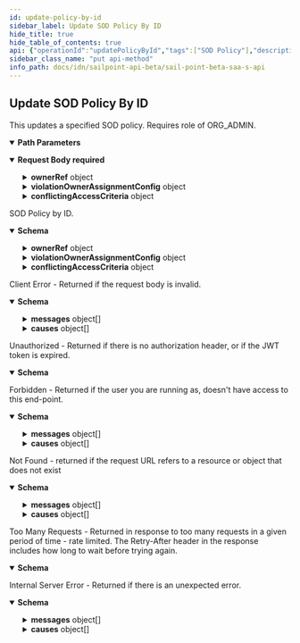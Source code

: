 ```yaml
---
id: update-policy-by-id
sidebar_label: Update SOD Policy By ID
hide_title: true
hide_table_of_contents: true
api: {"operationId":"updatePolicyById","tags":["SOD Policy"],"description":"This updates a specified SOD policy.\nRequires role of ORG_ADMIN.","parameters":[{"in":"path","name":"id","schema":{"type":"string"},"required":true,"description":"The ID of the SOD policy to update.","example":"ef38f94347e94562b5bb8424a56397d8"}],"requestBody":{"required":true,"content":{"application/json":{"schema":{"type":"object","properties":{"id":{"type":"string","description":"Policy id","example":"0f11f2a4-7c94-4bf3-a2bd-742580fe3bde"},"name":{"type":"string","description":"Policy Business Name","example":"policy-xyz"},"created":{"type":"string","format":"date-time","description":"The time when this SOD policy is created.","example":"2020-01-01T00:00:00.000000Z"},"modified":{"type":"string","format":"date-time","description":"The time when this SOD policy is modified.","example":"2020-01-01T00:00:00.000000Z"},"description":{"type":"string","description":"Optional description of the SOD policy","example":"This policy ensures compliance of xyz"},"ownerRef":{"type":"object","properties":{"type":{"description":"DTO type","type":"string","enum":["ACCOUNT_CORRELATION_CONFIG","ACCESS_PROFILE","ACCESS_REQUEST_APPROVAL","ACCOUNT","APPLICATION","CAMPAIGN","CAMPAIGN_FILTER","CERTIFICATION","CLUSTER","CONNECTOR_SCHEMA","ENTITLEMENT","GOVERNANCE_GROUP","IDENTITY","IDENTITY_PROFILE","IDENTITY_REQUEST","LIFECYCLE_STATE","PASSWORD_POLICY","ROLE","RULE","SOD_POLICY","SOURCE","TAG_CATEGORY","TASK_RESULT","REPORT_RESULT","SOD_VIOLATION","ACCOUNT_ACTIVITY"],"example":"IDENTITY"},"id":{"type":"string","description":"ID of the object to which this reference applies","example":"2c91808568c529c60168cca6f90c1313"},"name":{"type":"string","description":"Human-readable display name of the object to which this reference applies","example":"William Wilson"}}},"externalPolicyReference":{"type":"string","description":"Optional External Policy Reference","example":"XYZ policy"},"policyQuery":{"type":"string","description":"Search query of the SOD policy","example":"@access(id:0f11f2a4-7c94-4bf3-a2bd-742580fe3bdg) AND @access(id:0f11f2a4-7c94-4bf3-a2bd-742580fe3bdf)"},"compensatingControls":{"type":"string","description":"Optional compensating controls(Mitigating Controls)","example":"Have a manager review the transaction decisions for their \"out of compliance\" employee"},"correctionAdvice":{"type":"string","description":"Optional correction advice","example":"Based on the role of the employee, managers should remove access that is not required for their job function."},"state":{"type":"string","description":"whether the policy is enforced or not","enum":["ENFORCED","NOT_ENFORCED"],"example":"ENFORCED"},"tags":{"type":"array","description":"tags for this policy object","example":["TAG1","TAG2"],"items":{"type":"string"}},"creatorId":{"type":"string","description":"Policy's creator ID","example":"0f11f2a4-7c94-4bf3-a2bd-742580fe3bde"},"modifierId":{"type":"string","description":"Policy's modifier ID","example":"0f11f2a4-7c94-4bf3-a2bd-742580fe3bde","nullable":true},"violationOwnerAssignmentConfig":{"nullable":true,"type":"object","properties":{"assignmentRule":{"type":"string","enum":["MANAGER","STATIC"],"description":"Details about the violations owner.\nMANAGER - identity's manager\nSTATIC - Governance Group or Identity","example":"MANAGER"},"ownerRef":{"type":"object","properties":{"type":{"description":"DTO type","type":"string","enum":["ACCOUNT_CORRELATION_CONFIG","ACCESS_PROFILE","ACCESS_REQUEST_APPROVAL","ACCOUNT","APPLICATION","CAMPAIGN","CAMPAIGN_FILTER","CERTIFICATION","CLUSTER","CONNECTOR_SCHEMA","ENTITLEMENT","GOVERNANCE_GROUP","IDENTITY","IDENTITY_PROFILE","IDENTITY_REQUEST","LIFECYCLE_STATE","PASSWORD_POLICY","ROLE","RULE","SOD_POLICY","SOURCE","TAG_CATEGORY","TASK_RESULT","REPORT_RESULT","SOD_VIOLATION","ACCOUNT_ACTIVITY"],"example":"IDENTITY"},"id":{"type":"string","description":"ID of the object to which this reference applies","example":"2c91808568c529c60168cca6f90c1313"},"name":{"type":"string","description":"Human-readable display name of the object to which this reference applies","example":"William Wilson"}}}}},"scheduled":{"type":"boolean","description":"defines whether a policy has been scheduled or not","example":true},"type":{"type":"string","description":"whether a policy is query based or conflicting access based","default":"GENERAL","enum":["GENERAL","CONFLICTING_ACCESS_BASED"],"example":"GENERAL"},"conflictingAccessCriteria":{"nullable":true,"type":"object","properties":{"leftCriteria":{"type":"object","properties":{"name":{"type":"string","description":"Business name for the access construct list","example":"money-in"},"criteriaList":{"type":"array","description":"List of criteria.  There is a min of 1 and max of 50 items in the list.","items":{"type":"object","properties":{"type":{"description":"DTO type","type":"string","enum":["ACCOUNT_CORRELATION_CONFIG","ACCESS_PROFILE","ACCESS_REQUEST_APPROVAL","ACCOUNT","APPLICATION","CAMPAIGN","CAMPAIGN_FILTER","CERTIFICATION","CLUSTER","CONNECTOR_SCHEMA","ENTITLEMENT","GOVERNANCE_GROUP","IDENTITY","IDENTITY_PROFILE","IDENTITY_REQUEST","LIFECYCLE_STATE","PASSWORD_POLICY","ROLE","RULE","SOD_POLICY","SOURCE","TAG_CATEGORY","TASK_RESULT","REPORT_RESULT","SOD_VIOLATION","ACCOUNT_ACTIVITY"],"example":"IDENTITY"},"id":{"type":"string","description":"ID of the object to which this reference applies","example":"2c91808568c529c60168cca6f90c1313"},"name":{"type":"string","description":"Human-readable display name of the object to which this reference applies","example":"William Wilson"}}},"example":[{"type":"ENTITLEMENT","id":"2c9180866166b5b0016167c32ef31a66","name":"Administrator"},{"type":"ENTITLEMENT","id":"2c9180866166b5b0016167c32ef31a67","name":"Administrator"}]}}},"rightCriteria":{"type":"object","properties":{"name":{"type":"string","description":"Business name for the access construct list","example":"money-in"},"criteriaList":{"type":"array","description":"List of criteria.  There is a min of 1 and max of 50 items in the list.","items":{"type":"object","properties":{"type":{"description":"DTO type","type":"string","enum":["ACCOUNT_CORRELATION_CONFIG","ACCESS_PROFILE","ACCESS_REQUEST_APPROVAL","ACCOUNT","APPLICATION","CAMPAIGN","CAMPAIGN_FILTER","CERTIFICATION","CLUSTER","CONNECTOR_SCHEMA","ENTITLEMENT","GOVERNANCE_GROUP","IDENTITY","IDENTITY_PROFILE","IDENTITY_REQUEST","LIFECYCLE_STATE","PASSWORD_POLICY","ROLE","RULE","SOD_POLICY","SOURCE","TAG_CATEGORY","TASK_RESULT","REPORT_RESULT","SOD_VIOLATION","ACCOUNT_ACTIVITY"],"example":"IDENTITY"},"id":{"type":"string","description":"ID of the object to which this reference applies","example":"2c91808568c529c60168cca6f90c1313"},"name":{"type":"string","description":"Human-readable display name of the object to which this reference applies","example":"William Wilson"}}},"example":[{"type":"ENTITLEMENT","id":"2c9180866166b5b0016167c32ef31a66","name":"Administrator"},{"type":"ENTITLEMENT","id":"2c9180866166b5b0016167c32ef31a67","name":"Administrator"}]}}}}}}},"examples":{"Conflicting Access Based Policy":{"value":{"id":"0f11f2a4-7c94-4bf3-a2bd-742580fe3bde","name":"Conflicting-Policy-Name","created":"2020-01-01T00:00:00.000000Z","modified":"2020-01-01T00:00:00.000000Z","description":"Modified Description","ownerRef":{"type":"IDENTITY","id":"2c91808568c529c60168cca6f90c1313","name":"Owner Name"},"externalPolicyReference":"XYZ policy","compensatingControls":"Have a manager review the transaction decisions for their \"out of compliance\" employee","correctionAdvice":"Based on the role of the employee, managers should remove access that is not required for their job function.","state":"ENFORCED","tags":["string"],"creatorId":"0f11f2a4-7c94-4bf3-a2bd-742580fe3bde","modifierId":"0f11f2a4-7c94-4bf3-a2bd-742580fe3bde","violationOwnerAssignmentConfig":{"assignmentRule":"MANAGER","ownerRef":{"type":"IDENTITY","id":"2c91808568c529c60168cca6f90c1313","name":"Violation Owner Name"}},"scheduled":true,"type":"CONFLICTING_ACCESS_BASED","conflictingAccessCriteria":{"leftCriteria":{"name":"money-in","criteriaList":[{"type":"ENTITLEMENT","id":"2c9180866166b5b0016167c32ef31a66"},{"type":"ENTITLEMENT","id":"2c9180866166b5b0016167c32ef31a67"}]},"rightCriteria":{"name":"money-out","criteriaList":[{"type":"ENTITLEMENT","id":"2c9180866166b5b0016167c32ef31a68"},{"type":"ENTITLEMENT","id":"2c9180866166b5b0016167c32ef31a69"}]}}}},"General Policy":{"value":{"description":"Modified Description","ownerRef":{"type":"IDENTITY","id":"2c918087682f9a86016839c05e8f1aff","name":"Owner Name"},"externalPolicyReference":"New policy","policyQuery":"policy query implementation","compensatingControls":"Compensating controls","correctionAdvice":"Correction advice","tags":[],"state":"ENFORCED","scheduled":false,"creatorId":"2c918087682f9a86016839c05e8f1aff","modifierId":null,"violationOwnerAssignmentConfig":null,"type":"GENERAL","conflictingAccessCriteria":null,"id":"52c11db4-733e-4c31-949a-766c95ec95f1","name":"General-Policy-Name","created":"2020-05-12T19:47:38Z","modified":"2020-05-12T19:47:38Z"}}}}}},"responses":{"200":{"description":"SOD Policy by ID.","content":{"application/json":{"schema":{"type":"object","properties":{"id":{"type":"string","description":"Policy id","example":"0f11f2a4-7c94-4bf3-a2bd-742580fe3bde"},"name":{"type":"string","description":"Policy Business Name","example":"policy-xyz"},"created":{"type":"string","format":"date-time","description":"The time when this SOD policy is created.","example":"2020-01-01T00:00:00.000000Z"},"modified":{"type":"string","format":"date-time","description":"The time when this SOD policy is modified.","example":"2020-01-01T00:00:00.000000Z"},"description":{"type":"string","description":"Optional description of the SOD policy","example":"This policy ensures compliance of xyz"},"ownerRef":{"type":"object","properties":{"type":{"description":"DTO type","type":"string","enum":["ACCOUNT_CORRELATION_CONFIG","ACCESS_PROFILE","ACCESS_REQUEST_APPROVAL","ACCOUNT","APPLICATION","CAMPAIGN","CAMPAIGN_FILTER","CERTIFICATION","CLUSTER","CONNECTOR_SCHEMA","ENTITLEMENT","GOVERNANCE_GROUP","IDENTITY","IDENTITY_PROFILE","IDENTITY_REQUEST","LIFECYCLE_STATE","PASSWORD_POLICY","ROLE","RULE","SOD_POLICY","SOURCE","TAG_CATEGORY","TASK_RESULT","REPORT_RESULT","SOD_VIOLATION","ACCOUNT_ACTIVITY"],"example":"IDENTITY"},"id":{"type":"string","description":"ID of the object to which this reference applies","example":"2c91808568c529c60168cca6f90c1313"},"name":{"type":"string","description":"Human-readable display name of the object to which this reference applies","example":"William Wilson"}}},"externalPolicyReference":{"type":"string","description":"Optional External Policy Reference","example":"XYZ policy"},"policyQuery":{"type":"string","description":"Search query of the SOD policy","example":"@access(id:0f11f2a4-7c94-4bf3-a2bd-742580fe3bdg) AND @access(id:0f11f2a4-7c94-4bf3-a2bd-742580fe3bdf)"},"compensatingControls":{"type":"string","description":"Optional compensating controls(Mitigating Controls)","example":"Have a manager review the transaction decisions for their \"out of compliance\" employee"},"correctionAdvice":{"type":"string","description":"Optional correction advice","example":"Based on the role of the employee, managers should remove access that is not required for their job function."},"state":{"type":"string","description":"whether the policy is enforced or not","enum":["ENFORCED","NOT_ENFORCED"],"example":"ENFORCED"},"tags":{"type":"array","description":"tags for this policy object","example":["TAG1","TAG2"],"items":{"type":"string"}},"creatorId":{"type":"string","description":"Policy's creator ID","example":"0f11f2a4-7c94-4bf3-a2bd-742580fe3bde"},"modifierId":{"type":"string","description":"Policy's modifier ID","example":"0f11f2a4-7c94-4bf3-a2bd-742580fe3bde","nullable":true},"violationOwnerAssignmentConfig":{"nullable":true,"type":"object","properties":{"assignmentRule":{"type":"string","enum":["MANAGER","STATIC"],"description":"Details about the violations owner.\nMANAGER - identity's manager\nSTATIC - Governance Group or Identity","example":"MANAGER"},"ownerRef":{"type":"object","properties":{"type":{"description":"DTO type","type":"string","enum":["ACCOUNT_CORRELATION_CONFIG","ACCESS_PROFILE","ACCESS_REQUEST_APPROVAL","ACCOUNT","APPLICATION","CAMPAIGN","CAMPAIGN_FILTER","CERTIFICATION","CLUSTER","CONNECTOR_SCHEMA","ENTITLEMENT","GOVERNANCE_GROUP","IDENTITY","IDENTITY_PROFILE","IDENTITY_REQUEST","LIFECYCLE_STATE","PASSWORD_POLICY","ROLE","RULE","SOD_POLICY","SOURCE","TAG_CATEGORY","TASK_RESULT","REPORT_RESULT","SOD_VIOLATION","ACCOUNT_ACTIVITY"],"example":"IDENTITY"},"id":{"type":"string","description":"ID of the object to which this reference applies","example":"2c91808568c529c60168cca6f90c1313"},"name":{"type":"string","description":"Human-readable display name of the object to which this reference applies","example":"William Wilson"}}}}},"scheduled":{"type":"boolean","description":"defines whether a policy has been scheduled or not","example":true},"type":{"type":"string","description":"whether a policy is query based or conflicting access based","default":"GENERAL","enum":["GENERAL","CONFLICTING_ACCESS_BASED"],"example":"GENERAL"},"conflictingAccessCriteria":{"nullable":true,"type":"object","properties":{"leftCriteria":{"type":"object","properties":{"name":{"type":"string","description":"Business name for the access construct list","example":"money-in"},"criteriaList":{"type":"array","description":"List of criteria.  There is a min of 1 and max of 50 items in the list.","items":{"type":"object","properties":{"type":{"description":"DTO type","type":"string","enum":["ACCOUNT_CORRELATION_CONFIG","ACCESS_PROFILE","ACCESS_REQUEST_APPROVAL","ACCOUNT","APPLICATION","CAMPAIGN","CAMPAIGN_FILTER","CERTIFICATION","CLUSTER","CONNECTOR_SCHEMA","ENTITLEMENT","GOVERNANCE_GROUP","IDENTITY","IDENTITY_PROFILE","IDENTITY_REQUEST","LIFECYCLE_STATE","PASSWORD_POLICY","ROLE","RULE","SOD_POLICY","SOURCE","TAG_CATEGORY","TASK_RESULT","REPORT_RESULT","SOD_VIOLATION","ACCOUNT_ACTIVITY"],"example":"IDENTITY"},"id":{"type":"string","description":"ID of the object to which this reference applies","example":"2c91808568c529c60168cca6f90c1313"},"name":{"type":"string","description":"Human-readable display name of the object to which this reference applies","example":"William Wilson"}}},"example":[{"type":"ENTITLEMENT","id":"2c9180866166b5b0016167c32ef31a66","name":"Administrator"},{"type":"ENTITLEMENT","id":"2c9180866166b5b0016167c32ef31a67","name":"Administrator"}]}}},"rightCriteria":{"type":"object","properties":{"name":{"type":"string","description":"Business name for the access construct list","example":"money-in"},"criteriaList":{"type":"array","description":"List of criteria.  There is a min of 1 and max of 50 items in the list.","items":{"type":"object","properties":{"type":{"description":"DTO type","type":"string","enum":["ACCOUNT_CORRELATION_CONFIG","ACCESS_PROFILE","ACCESS_REQUEST_APPROVAL","ACCOUNT","APPLICATION","CAMPAIGN","CAMPAIGN_FILTER","CERTIFICATION","CLUSTER","CONNECTOR_SCHEMA","ENTITLEMENT","GOVERNANCE_GROUP","IDENTITY","IDENTITY_PROFILE","IDENTITY_REQUEST","LIFECYCLE_STATE","PASSWORD_POLICY","ROLE","RULE","SOD_POLICY","SOURCE","TAG_CATEGORY","TASK_RESULT","REPORT_RESULT","SOD_VIOLATION","ACCOUNT_ACTIVITY"],"example":"IDENTITY"},"id":{"type":"string","description":"ID of the object to which this reference applies","example":"2c91808568c529c60168cca6f90c1313"},"name":{"type":"string","description":"Human-readable display name of the object to which this reference applies","example":"William Wilson"}}},"example":[{"type":"ENTITLEMENT","id":"2c9180866166b5b0016167c32ef31a66","name":"Administrator"},{"type":"ENTITLEMENT","id":"2c9180866166b5b0016167c32ef31a67","name":"Administrator"}]}}}}}}},"examples":{"Conflicting Access Based Policy":{"value":{"id":"0f11f2a4-7c94-4bf3-a2bd-742580fe3bde","name":"Conflicting-Policy-Name","created":"2020-01-01T00:00:00.000000Z","modified":"2020-01-01T00:00:00.000000Z","description":"Modified description","ownerRef":{"type":"IDENTITY","id":"2c91808568c529c60168cca6f90c1313","name":"Owner Name"},"externalPolicyReference":"XYZ policy","policyQuery":"@access(id:2c9180866166b5b0016167c32ef31a66 OR id:2c9180866166b5b0016167c32ef31a67) AND @access(id:2c9180866166b5b0016167c32ef31a68 OR id:2c9180866166b5b0016167c32ef31a69)","compensatingControls":"Have a manager review the transaction decisions for their \"out of compliance\" employee","correctionAdvice":"Based on the role of the employee, managers should remove access that is not required for their job function.","state":"ENFORCED","tags":["string"],"creatorId":"0f11f2a4-7c94-4bf3-a2bd-742580fe3bde","modifierId":"0f11f2a4-7c94-4bf3-a2bd-742580fe3bde","violationOwnerAssignmentConfig":{"assignmentRule":"MANAGER","ownerRef":{"type":"IDENTITY","id":"2c91808568c529c60168cca6f90c1313","name":"Violation Owner Name"}},"scheduled":true,"type":"CONFLICTING_ACCESS_BASED","conflictingAccessCriteria":{"leftCriteria":{"name":"money-in","criteriaList":[{"type":"ENTITLEMENT","id":"2c9180866166b5b0016167c32ef31a66"},{"type":"ENTITLEMENT","id":"2c9180866166b5b0016167c32ef31a67"}]},"rightCriteria":{"name":"money-out","criteriaList":[{"type":"ENTITLEMENT","id":"2c9180866166b5b0016167c32ef31a68"},{"type":"ENTITLEMENT","id":"2c9180866166b5b0016167c32ef31a69"}]}}}},"General Policy":{"value":{"description":"Modified Description","ownerRef":{"type":"IDENTITY","id":"2c918087682f9a86016839c05e8f1aff","name":"Owner Name"},"externalPolicyReference":"New policy","policyQuery":"policy query implementation","compensatingControls":"Compensating controls","correctionAdvice":"Correction advice","tags":[],"state":"ENFORCED","scheduled":false,"creatorId":"2c918087682f9a86016839c05e8f1aff","modifierId":null,"violationOwnerAssignmentConfig":null,"type":"GENERAL","conflictingAccessCriteria":null,"id":"52c11db4-733e-4c31-949a-766c95ec95f1","name":"General-Policy-Name","created":"2020-05-12T19:47:38Z","modified":"2020-05-12T19:47:38Z"}}}}}},"400":{"description":"Client Error - Returned if the request body is invalid.","content":{"application/json":{"schema":{"type":"object","properties":{"detailCode":{"type":"string","description":"Fine-grained error code providing more detail of the error.","example":"400.1 Bad Request Content"},"trackingId":{"type":"string","description":"Unique tracking id for the error.","example":"e7eab60924f64aa284175b9fa3309599"},"messages":{"type":"array","description":"Generic localized reason for error","items":{"type":"object","properties":{"locale":{"type":"string","description":"The locale for the message text, a BCP 47 language tag.","example":"en-US"},"localeOrigin":{"type":"string","enum":["DEFAULT","REQUEST"],"description":"An indicator of how the locale was selected. *DEFAULT* means the locale is the system default. *REQUEST* means the locale was selected from the request context (i.e., best match based on the *Accept-Language* header). Additional values may be added in the future without notice.","example":"DEFAULT"},"text":{"type":"string","description":"Actual text of the error message in the indicated locale.","example":"The request was syntactically correct but its content is semantically invalid."}}}},"causes":{"type":"array","description":"Plain-text descriptive reasons to provide additional detail to the text provided in the messages field","items":{"type":"object","properties":{"locale":{"type":"string","description":"The locale for the message text, a BCP 47 language tag.","example":"en-US"},"localeOrigin":{"type":"string","enum":["DEFAULT","REQUEST"],"description":"An indicator of how the locale was selected. *DEFAULT* means the locale is the system default. *REQUEST* means the locale was selected from the request context (i.e., best match based on the *Accept-Language* header). Additional values may be added in the future without notice.","example":"DEFAULT"},"text":{"type":"string","description":"Actual text of the error message in the indicated locale.","example":"The request was syntactically correct but its content is semantically invalid."}}}}}}}}},"401":{"description":"Unauthorized - Returned if there is no authorization header, or if the JWT token is expired.","content":{"application/json":{"schema":{"type":"object","properties":{"error":{"description":"A message describing the error","example":"JWT validation failed: JWT is expired"}}}}}},"403":{"description":"Forbidden - Returned if the user you are running as, doesn't have access to this end-point.","content":{"application/json":{"schema":{"type":"object","properties":{"detailCode":{"type":"string","description":"Fine-grained error code providing more detail of the error.","example":"400.1 Bad Request Content"},"trackingId":{"type":"string","description":"Unique tracking id for the error.","example":"e7eab60924f64aa284175b9fa3309599"},"messages":{"type":"array","description":"Generic localized reason for error","items":{"type":"object","properties":{"locale":{"type":"string","description":"The locale for the message text, a BCP 47 language tag.","example":"en-US"},"localeOrigin":{"type":"string","enum":["DEFAULT","REQUEST"],"description":"An indicator of how the locale was selected. *DEFAULT* means the locale is the system default. *REQUEST* means the locale was selected from the request context (i.e., best match based on the *Accept-Language* header). Additional values may be added in the future without notice.","example":"DEFAULT"},"text":{"type":"string","description":"Actual text of the error message in the indicated locale.","example":"The request was syntactically correct but its content is semantically invalid."}}}},"causes":{"type":"array","description":"Plain-text descriptive reasons to provide additional detail to the text provided in the messages field","items":{"type":"object","properties":{"locale":{"type":"string","description":"The locale for the message text, a BCP 47 language tag.","example":"en-US"},"localeOrigin":{"type":"string","enum":["DEFAULT","REQUEST"],"description":"An indicator of how the locale was selected. *DEFAULT* means the locale is the system default. *REQUEST* means the locale was selected from the request context (i.e., best match based on the *Accept-Language* header). Additional values may be added in the future without notice.","example":"DEFAULT"},"text":{"type":"string","description":"Actual text of the error message in the indicated locale.","example":"The request was syntactically correct but its content is semantically invalid."}}}}}},"examples":{"403":{"summary":"An example of a 403 response object","value":{"detailCode":"403 Forbidden","trackingId":"b21b1f7ce4da4d639f2c62a57171b427","messages":[{"locale":"en-US","localeOrigin":"DEFAULT","text":"The server understood the request but refuses to authorize it."}]}}}}}},"404":{"description":"Not Found - returned if the request URL refers to a resource or object that does not exist","content":{"application/json":{"schema":{"type":"object","properties":{"detailCode":{"type":"string","description":"Fine-grained error code providing more detail of the error.","example":"400.1 Bad Request Content"},"trackingId":{"type":"string","description":"Unique tracking id for the error.","example":"e7eab60924f64aa284175b9fa3309599"},"messages":{"type":"array","description":"Generic localized reason for error","items":{"type":"object","properties":{"locale":{"type":"string","description":"The locale for the message text, a BCP 47 language tag.","example":"en-US"},"localeOrigin":{"type":"string","enum":["DEFAULT","REQUEST"],"description":"An indicator of how the locale was selected. *DEFAULT* means the locale is the system default. *REQUEST* means the locale was selected from the request context (i.e., best match based on the *Accept-Language* header). Additional values may be added in the future without notice.","example":"DEFAULT"},"text":{"type":"string","description":"Actual text of the error message in the indicated locale.","example":"The request was syntactically correct but its content is semantically invalid."}}}},"causes":{"type":"array","description":"Plain-text descriptive reasons to provide additional detail to the text provided in the messages field","items":{"type":"object","properties":{"locale":{"type":"string","description":"The locale for the message text, a BCP 47 language tag.","example":"en-US"},"localeOrigin":{"type":"string","enum":["DEFAULT","REQUEST"],"description":"An indicator of how the locale was selected. *DEFAULT* means the locale is the system default. *REQUEST* means the locale was selected from the request context (i.e., best match based on the *Accept-Language* header). Additional values may be added in the future without notice.","example":"DEFAULT"},"text":{"type":"string","description":"Actual text of the error message in the indicated locale.","example":"The request was syntactically correct but its content is semantically invalid."}}}}}},"examples":{"404":{"summary":"An example of a 404 response object","value":{"detailCode":"404 Not found","trackingId":"b21b1f7ce4da4d639f2c62a57171b427","messages":[{"locale":"en-US","localeOrigin":"DEFAULT","text":"The server did not find a current representation for the target resource."}]}}}}}},"429":{"description":"Too Many Requests - Returned in response to too many requests in a given period of time - rate limited. The Retry-After header in the response includes how long to wait before trying again.","content":{"application/json":{"schema":{"type":"object","properties":{"message":{"description":"A message describing the error","example":" Rate Limit Exceeded "}}}}}},"500":{"description":"Internal Server Error - Returned if there is an unexpected error.","content":{"application/json":{"schema":{"type":"object","properties":{"detailCode":{"type":"string","description":"Fine-grained error code providing more detail of the error.","example":"400.1 Bad Request Content"},"trackingId":{"type":"string","description":"Unique tracking id for the error.","example":"e7eab60924f64aa284175b9fa3309599"},"messages":{"type":"array","description":"Generic localized reason for error","items":{"type":"object","properties":{"locale":{"type":"string","description":"The locale for the message text, a BCP 47 language tag.","example":"en-US"},"localeOrigin":{"type":"string","enum":["DEFAULT","REQUEST"],"description":"An indicator of how the locale was selected. *DEFAULT* means the locale is the system default. *REQUEST* means the locale was selected from the request context (i.e., best match based on the *Accept-Language* header). Additional values may be added in the future without notice.","example":"DEFAULT"},"text":{"type":"string","description":"Actual text of the error message in the indicated locale.","example":"The request was syntactically correct but its content is semantically invalid."}}}},"causes":{"type":"array","description":"Plain-text descriptive reasons to provide additional detail to the text provided in the messages field","items":{"type":"object","properties":{"locale":{"type":"string","description":"The locale for the message text, a BCP 47 language tag.","example":"en-US"},"localeOrigin":{"type":"string","enum":["DEFAULT","REQUEST"],"description":"An indicator of how the locale was selected. *DEFAULT* means the locale is the system default. *REQUEST* means the locale was selected from the request context (i.e., best match based on the *Accept-Language* header). Additional values may be added in the future without notice.","example":"DEFAULT"},"text":{"type":"string","description":"Actual text of the error message in the indicated locale.","example":"The request was syntactically correct but its content is semantically invalid."}}}}}},"examples":{"500":{"summary":"An example of a 500 response object","value":{"detailCode":"500.0 Internal Fault","trackingId":"b21b1f7ce4da4d639f2c62a57171b427","messages":[{"locale":"en-US","localeOrigin":"DEFAULT","text":"An internal fault occurred."}]}}}}}}},"method":"put","path":"/sod-policies/{id}","servers":[{"url":"https://{tenant}.api.identitynow.com/beta","description":"This is the beta API server.","variables":{"tenant":{"default":"sailpoint","description":"This is the name of your tenant, typically your company's name."}}}],"security":[{"oauth2":[]}],"securitySchemes":{"oauth2":{"type":"oauth2","description":"OAuth2 Bearer token (JWT). See [IdentityNow REST API Authentication](https://developer.sailpoint.com/docs/authentication.html) for more information.\n- Directions for generating a [personal access token](https://developer.sailpoint.com/docs/authentication.html#personal-access-tokens)\n- Directions using [client credentials flow](https://developer.sailpoint.com/docs/authentication.html#client-credentials-grant-flow)\n- Directions for using [authorization code flow](https://developer.sailpoint.com/docs/authentication.html#authorization-code-grant-flow)\n\nWhich authentication method should I choose?  See our [guide](https://developer.sailpoint.com/docs/authentication.html#which-oauth-2-0-grant-flow-should-i-use)\n\nLearn more about how to find your `tokenUrl` and `authorizationUrl` [in our docs](https://developer.sailpoint.com/docs/authentication.html#finding-your-tenant-s-oauth-details)\n","flows":{"clientCredentials":{"tokenUrl":"https://tenant.api.identitynow.com/oauth/token","scopes":{"sp:scopes:default":"default scope","sp:scopes:all":"access to all scopes"}},"authorizationCode":{"authorizationUrl":"https://tenant.identitynow.com/oauth/authorize","tokenUrl":"https://tenant.api.identitynow.com/oauth/token","scopes":{"sp:scopes:default":"default scope","sp:scopes:all":"access to all scopes"}}}}},"jsonRequestBodyExample":{"id":"0f11f2a4-7c94-4bf3-a2bd-742580fe3bde","name":"policy-xyz","created":"2020-01-01T00:00:00.000000Z","modified":"2020-01-01T00:00:00.000000Z","description":"This policy ensures compliance of xyz","ownerRef":{"type":"IDENTITY","id":"2c91808568c529c60168cca6f90c1313","name":"William Wilson"},"externalPolicyReference":"XYZ policy","policyQuery":"@access(id:0f11f2a4-7c94-4bf3-a2bd-742580fe3bdg) AND @access(id:0f11f2a4-7c94-4bf3-a2bd-742580fe3bdf)","compensatingControls":"Have a manager review the transaction decisions for their \"out of compliance\" employee","correctionAdvice":"Based on the role of the employee, managers should remove access that is not required for their job function.","state":"ENFORCED","tags":["TAG1","TAG2"],"creatorId":"0f11f2a4-7c94-4bf3-a2bd-742580fe3bde","modifierId":"0f11f2a4-7c94-4bf3-a2bd-742580fe3bde","violationOwnerAssignmentConfig":{"assignmentRule":"MANAGER","ownerRef":{"type":"IDENTITY","id":"2c91808568c529c60168cca6f90c1313","name":"William Wilson"}},"scheduled":true,"type":"GENERAL","conflictingAccessCriteria":{"leftCriteria":{"name":"money-in","criteriaList":[{"type":"ENTITLEMENT","id":"2c9180866166b5b0016167c32ef31a66","name":"Administrator"},{"type":"ENTITLEMENT","id":"2c9180866166b5b0016167c32ef31a67","name":"Administrator"}]},"rightCriteria":{"name":"money-in","criteriaList":[{"type":"ENTITLEMENT","id":"2c9180866166b5b0016167c32ef31a66","name":"Administrator"},{"type":"ENTITLEMENT","id":"2c9180866166b5b0016167c32ef31a67","name":"Administrator"}]}}},"info":{"contact":{"email":"developers@sailpoint.com","name":"Developer Relations","url":"https://developer.sailpoint.com/discuss"},"description":"These are the public, beta APIs for SailPoint's SaaS services and are subject to change.","title":"SailPoint - Beta SaaS API","version":"3.1.0-beta"},"postman":{"name":"Update SOD Policy By ID","description":{"content":"This updates a specified SOD policy.\nRequires role of ORG_ADMIN.","type":"text/plain"},"url":{"path":["sod-policies",":id"],"host":["{{baseUrl}}"],"query":[],"variable":[{"disabled":false,"description":{"content":"(Required) The ID of the SOD policy to update.","type":"text/plain"},"type":"any","value":"","key":"id"}]},"header":[{"key":"Content-Type","value":"application/json"},{"key":"Accept","value":"application/json"}],"method":"PUT","body":{"mode":"raw","raw":"\"\"","options":{"raw":{"language":"json"}}}}}
sidebar_class_name: "put api-method"
info_path: docs/idn/sailpoint-api-beta/sail-point-beta-saa-s-api
---
```



## Update SOD Policy By ID



This updates a specified SOD policy.
Requires role of ORG_ADMIN.

<details style={{"marginBottom":"1rem"}} data-collapsed={false} open={true}><summary style={{}}><strong>Path Parameters</strong></summary><div><ul><ParamsItem className={"paramsItem"} param={{"in":"path","name":"id","schema":{"type":"string"},"required":true,"description":"The ID of the SOD policy to update.","example":"ef38f94347e94562b5bb8424a56397d8"}}></ParamsItem></ul></div></details><MimeTabs><TabItem label={"application/json"} value={"application/json-schema"}><details style={{}} data-collapsed={false} open={true}><summary style={{"textAlign":"left"}}><strong>Request Body</strong><strong style={{"fontSize":"var(--ifm-code-font-size)","color":"var(--openapi-required)"}}> required</strong></summary><div style={{"textAlign":"left","marginLeft":"1rem"}}></div><ul style={{"marginLeft":"1rem"}}><SchemaItem collapsible={false} name={"id"} required={false} schemaDescription={"Policy id"} schemaName={"string"} qualifierMessage={undefined} defaultValue={undefined}></SchemaItem><SchemaItem collapsible={false} name={"name"} required={false} schemaDescription={"Policy Business Name"} schemaName={"string"} qualifierMessage={undefined} defaultValue={undefined}></SchemaItem><SchemaItem collapsible={false} name={"created"} required={false} schemaDescription={"The time when this SOD policy is created."} schemaName={"date-time"} qualifierMessage={undefined} defaultValue={undefined}></SchemaItem><SchemaItem collapsible={false} name={"modified"} required={false} schemaDescription={"The time when this SOD policy is modified."} schemaName={"date-time"} qualifierMessage={undefined} defaultValue={undefined}></SchemaItem><SchemaItem collapsible={false} name={"description"} required={false} schemaDescription={"Optional description of the SOD policy"} schemaName={"string"} qualifierMessage={undefined} defaultValue={undefined}></SchemaItem><SchemaItem collapsible={true} className={"schemaItem"}><details style={{}}><summary style={{}}><strong>ownerRef</strong><span style={{"opacity":"0.6"}}> object</span></summary><div style={{"marginLeft":"1rem"}}><SchemaItem collapsible={false} name={"type"} required={false} schemaDescription={"DTO type"} schemaName={"string"} qualifierMessage={"**Possible values:** [`ACCOUNT_CORRELATION_CONFIG`, `ACCESS_PROFILE`, `ACCESS_REQUEST_APPROVAL`, `ACCOUNT`, `APPLICATION`, `CAMPAIGN`, `CAMPAIGN_FILTER`, `CERTIFICATION`, `CLUSTER`, `CONNECTOR_SCHEMA`, `ENTITLEMENT`, `GOVERNANCE_GROUP`, `IDENTITY`, `IDENTITY_PROFILE`, `IDENTITY_REQUEST`, `LIFECYCLE_STATE`, `PASSWORD_POLICY`, `ROLE`, `RULE`, `SOD_POLICY`, `SOURCE`, `TAG_CATEGORY`, `TASK_RESULT`, `REPORT_RESULT`, `SOD_VIOLATION`, `ACCOUNT_ACTIVITY`]"} defaultValue={undefined}></SchemaItem><SchemaItem collapsible={false} name={"id"} required={false} schemaDescription={"ID of the object to which this reference applies"} schemaName={"string"} qualifierMessage={undefined} defaultValue={undefined}></SchemaItem><SchemaItem collapsible={false} name={"name"} required={false} schemaDescription={"Human-readable display name of the object to which this reference applies"} schemaName={"string"} qualifierMessage={undefined} defaultValue={undefined}></SchemaItem></div></details></SchemaItem><SchemaItem collapsible={false} name={"externalPolicyReference"} required={false} schemaDescription={"Optional External Policy Reference"} schemaName={"string"} qualifierMessage={undefined} defaultValue={undefined}></SchemaItem><SchemaItem collapsible={false} name={"policyQuery"} required={false} schemaDescription={"Search query of the SOD policy"} schemaName={"string"} qualifierMessage={undefined} defaultValue={undefined}></SchemaItem><SchemaItem collapsible={false} name={"compensatingControls"} required={false} schemaDescription={"Optional compensating controls(Mitigating Controls)"} schemaName={"string"} qualifierMessage={undefined} defaultValue={undefined}></SchemaItem><SchemaItem collapsible={false} name={"correctionAdvice"} required={false} schemaDescription={"Optional correction advice"} schemaName={"string"} qualifierMessage={undefined} defaultValue={undefined}></SchemaItem><SchemaItem collapsible={false} name={"state"} required={false} schemaDescription={"whether the policy is enforced or not"} schemaName={"string"} qualifierMessage={"**Possible values:** [`ENFORCED`, `NOT_ENFORCED`]"} defaultValue={undefined}></SchemaItem><SchemaItem collapsible={false} name={"tags"} required={false} schemaDescription={"tags for this policy object"} schemaName={"string[]"} qualifierMessage={undefined} defaultValue={undefined}></SchemaItem><SchemaItem collapsible={false} name={"creatorId"} required={false} schemaDescription={"Policy's creator ID"} schemaName={"string"} qualifierMessage={undefined} defaultValue={undefined}></SchemaItem><SchemaItem collapsible={false} name={"modifierId"} required={false} schemaDescription={"Policy's modifier ID"} schemaName={"string"} qualifierMessage={undefined} defaultValue={undefined}></SchemaItem><SchemaItem collapsible={true} className={"schemaItem"}><details style={{}}><summary style={{}}><strong>violationOwnerAssignmentConfig</strong><span style={{"opacity":"0.6"}}> object</span></summary><div style={{"marginLeft":"1rem"}}><SchemaItem collapsible={false} name={"assignmentRule"} required={false} schemaDescription={"Details about the violations owner.\nMANAGER - identity's manager\nSTATIC - Governance Group or Identity"} schemaName={"string"} qualifierMessage={"**Possible values:** [`MANAGER`, `STATIC`]"} defaultValue={undefined}></SchemaItem><SchemaItem collapsible={true} className={"schemaItem"}><details style={{}}><summary style={{}}><strong>ownerRef</strong><span style={{"opacity":"0.6"}}> object</span></summary><div style={{"marginLeft":"1rem"}}><SchemaItem collapsible={false} name={"type"} required={false} schemaDescription={"DTO type"} schemaName={"string"} qualifierMessage={"**Possible values:** [`ACCOUNT_CORRELATION_CONFIG`, `ACCESS_PROFILE`, `ACCESS_REQUEST_APPROVAL`, `ACCOUNT`, `APPLICATION`, `CAMPAIGN`, `CAMPAIGN_FILTER`, `CERTIFICATION`, `CLUSTER`, `CONNECTOR_SCHEMA`, `ENTITLEMENT`, `GOVERNANCE_GROUP`, `IDENTITY`, `IDENTITY_PROFILE`, `IDENTITY_REQUEST`, `LIFECYCLE_STATE`, `PASSWORD_POLICY`, `ROLE`, `RULE`, `SOD_POLICY`, `SOURCE`, `TAG_CATEGORY`, `TASK_RESULT`, `REPORT_RESULT`, `SOD_VIOLATION`, `ACCOUNT_ACTIVITY`]"} defaultValue={undefined}></SchemaItem><SchemaItem collapsible={false} name={"id"} required={false} schemaDescription={"ID of the object to which this reference applies"} schemaName={"string"} qualifierMessage={undefined} defaultValue={undefined}></SchemaItem><SchemaItem collapsible={false} name={"name"} required={false} schemaDescription={"Human-readable display name of the object to which this reference applies"} schemaName={"string"} qualifierMessage={undefined} defaultValue={undefined}></SchemaItem></div></details></SchemaItem></div></details></SchemaItem><SchemaItem collapsible={false} name={"scheduled"} required={false} schemaDescription={"defines whether a policy has been scheduled or not"} schemaName={"boolean"} qualifierMessage={undefined} defaultValue={undefined}></SchemaItem><SchemaItem collapsible={false} name={"type"} required={false} schemaDescription={"whether a policy is query based or conflicting access based"} schemaName={"string"} qualifierMessage={"**Possible values:** [`GENERAL`, `CONFLICTING_ACCESS_BASED`]"} defaultValue={"GENERAL"}></SchemaItem><SchemaItem collapsible={true} className={"schemaItem"}><details style={{}}><summary style={{}}><strong>conflictingAccessCriteria</strong><span style={{"opacity":"0.6"}}> object</span></summary><div style={{"marginLeft":"1rem"}}><SchemaItem collapsible={true} className={"schemaItem"}><details style={{}}><summary style={{}}><strong>leftCriteria</strong><span style={{"opacity":"0.6"}}> object</span></summary><div style={{"marginLeft":"1rem"}}><SchemaItem collapsible={false} name={"name"} required={false} schemaDescription={"Business name for the access construct list"} schemaName={"string"} qualifierMessage={undefined} defaultValue={undefined}></SchemaItem><SchemaItem collapsible={true} className={"schemaItem"}><details style={{}}><summary style={{}}><strong>criteriaList</strong><span style={{"opacity":"0.6"}}> object[]</span></summary><div style={{"marginLeft":"1rem"}}><div style={{"marginTop":".5rem","marginBottom":".5rem"}}>

List of criteria.  There is a min of 1 and max of 50 items in the list.

</div><SchemaItem collapsible={false} name={"type"} required={false} schemaDescription={"DTO type"} schemaName={"string"} qualifierMessage={"**Possible values:** [`ACCOUNT_CORRELATION_CONFIG`, `ACCESS_PROFILE`, `ACCESS_REQUEST_APPROVAL`, `ACCOUNT`, `APPLICATION`, `CAMPAIGN`, `CAMPAIGN_FILTER`, `CERTIFICATION`, `CLUSTER`, `CONNECTOR_SCHEMA`, `ENTITLEMENT`, `GOVERNANCE_GROUP`, `IDENTITY`, `IDENTITY_PROFILE`, `IDENTITY_REQUEST`, `LIFECYCLE_STATE`, `PASSWORD_POLICY`, `ROLE`, `RULE`, `SOD_POLICY`, `SOURCE`, `TAG_CATEGORY`, `TASK_RESULT`, `REPORT_RESULT`, `SOD_VIOLATION`, `ACCOUNT_ACTIVITY`]"} defaultValue={undefined}></SchemaItem><SchemaItem collapsible={false} name={"id"} required={false} schemaDescription={"ID of the object to which this reference applies"} schemaName={"string"} qualifierMessage={undefined} defaultValue={undefined}></SchemaItem><SchemaItem collapsible={false} name={"name"} required={false} schemaDescription={"Human-readable display name of the object to which this reference applies"} schemaName={"string"} qualifierMessage={undefined} defaultValue={undefined}></SchemaItem></div></details></SchemaItem></div></details></SchemaItem><SchemaItem collapsible={true} className={"schemaItem"}><details style={{}}><summary style={{}}><strong>rightCriteria</strong><span style={{"opacity":"0.6"}}> object</span></summary><div style={{"marginLeft":"1rem"}}><SchemaItem collapsible={false} name={"name"} required={false} schemaDescription={"Business name for the access construct list"} schemaName={"string"} qualifierMessage={undefined} defaultValue={undefined}></SchemaItem><SchemaItem collapsible={true} className={"schemaItem"}><details style={{}}><summary style={{}}><strong>criteriaList</strong><span style={{"opacity":"0.6"}}> object[]</span></summary><div style={{"marginLeft":"1rem"}}><div style={{"marginTop":".5rem","marginBottom":".5rem"}}>

List of criteria.  There is a min of 1 and max of 50 items in the list.

</div><SchemaItem collapsible={false} name={"type"} required={false} schemaDescription={"DTO type"} schemaName={"string"} qualifierMessage={"**Possible values:** [`ACCOUNT_CORRELATION_CONFIG`, `ACCESS_PROFILE`, `ACCESS_REQUEST_APPROVAL`, `ACCOUNT`, `APPLICATION`, `CAMPAIGN`, `CAMPAIGN_FILTER`, `CERTIFICATION`, `CLUSTER`, `CONNECTOR_SCHEMA`, `ENTITLEMENT`, `GOVERNANCE_GROUP`, `IDENTITY`, `IDENTITY_PROFILE`, `IDENTITY_REQUEST`, `LIFECYCLE_STATE`, `PASSWORD_POLICY`, `ROLE`, `RULE`, `SOD_POLICY`, `SOURCE`, `TAG_CATEGORY`, `TASK_RESULT`, `REPORT_RESULT`, `SOD_VIOLATION`, `ACCOUNT_ACTIVITY`]"} defaultValue={undefined}></SchemaItem><SchemaItem collapsible={false} name={"id"} required={false} schemaDescription={"ID of the object to which this reference applies"} schemaName={"string"} qualifierMessage={undefined} defaultValue={undefined}></SchemaItem><SchemaItem collapsible={false} name={"name"} required={false} schemaDescription={"Human-readable display name of the object to which this reference applies"} schemaName={"string"} qualifierMessage={undefined} defaultValue={undefined}></SchemaItem></div></details></SchemaItem></div></details></SchemaItem></div></details></SchemaItem></ul></details></TabItem></MimeTabs><div><ApiTabs><TabItem label={"200"} value={"200"}><div>

SOD Policy by ID.

</div><div><MimeTabs groupId={"mime-type"}><TabItem label={"application/json"} value={"application/json"}><SchemaTabs groupId={"schema-tabs"}><TabItem label={"Schema"} value={"Schema"}><details style={{}} data-collapsed={false} open={true}><summary style={{"textAlign":"left"}}><strong>Schema</strong></summary><div style={{"textAlign":"left","marginLeft":"1rem"}}></div><ul style={{"marginLeft":"1rem"}}><SchemaItem collapsible={false} name={"id"} required={false} schemaDescription={"Policy id"} schemaName={"string"} qualifierMessage={undefined} defaultValue={undefined}></SchemaItem><SchemaItem collapsible={false} name={"name"} required={false} schemaDescription={"Policy Business Name"} schemaName={"string"} qualifierMessage={undefined} defaultValue={undefined}></SchemaItem><SchemaItem collapsible={false} name={"created"} required={false} schemaDescription={"The time when this SOD policy is created."} schemaName={"date-time"} qualifierMessage={undefined} defaultValue={undefined}></SchemaItem><SchemaItem collapsible={false} name={"modified"} required={false} schemaDescription={"The time when this SOD policy is modified."} schemaName={"date-time"} qualifierMessage={undefined} defaultValue={undefined}></SchemaItem><SchemaItem collapsible={false} name={"description"} required={false} schemaDescription={"Optional description of the SOD policy"} schemaName={"string"} qualifierMessage={undefined} defaultValue={undefined}></SchemaItem><SchemaItem collapsible={true} className={"schemaItem"}><details style={{}}><summary style={{}}><strong>ownerRef</strong><span style={{"opacity":"0.6"}}> object</span></summary><div style={{"marginLeft":"1rem"}}><SchemaItem collapsible={false} name={"type"} required={false} schemaDescription={"DTO type"} schemaName={"string"} qualifierMessage={"**Possible values:** [`ACCOUNT_CORRELATION_CONFIG`, `ACCESS_PROFILE`, `ACCESS_REQUEST_APPROVAL`, `ACCOUNT`, `APPLICATION`, `CAMPAIGN`, `CAMPAIGN_FILTER`, `CERTIFICATION`, `CLUSTER`, `CONNECTOR_SCHEMA`, `ENTITLEMENT`, `GOVERNANCE_GROUP`, `IDENTITY`, `IDENTITY_PROFILE`, `IDENTITY_REQUEST`, `LIFECYCLE_STATE`, `PASSWORD_POLICY`, `ROLE`, `RULE`, `SOD_POLICY`, `SOURCE`, `TAG_CATEGORY`, `TASK_RESULT`, `REPORT_RESULT`, `SOD_VIOLATION`, `ACCOUNT_ACTIVITY`]"} defaultValue={undefined}></SchemaItem><SchemaItem collapsible={false} name={"id"} required={false} schemaDescription={"ID of the object to which this reference applies"} schemaName={"string"} qualifierMessage={undefined} defaultValue={undefined}></SchemaItem><SchemaItem collapsible={false} name={"name"} required={false} schemaDescription={"Human-readable display name of the object to which this reference applies"} schemaName={"string"} qualifierMessage={undefined} defaultValue={undefined}></SchemaItem></div></details></SchemaItem><SchemaItem collapsible={false} name={"externalPolicyReference"} required={false} schemaDescription={"Optional External Policy Reference"} schemaName={"string"} qualifierMessage={undefined} defaultValue={undefined}></SchemaItem><SchemaItem collapsible={false} name={"policyQuery"} required={false} schemaDescription={"Search query of the SOD policy"} schemaName={"string"} qualifierMessage={undefined} defaultValue={undefined}></SchemaItem><SchemaItem collapsible={false} name={"compensatingControls"} required={false} schemaDescription={"Optional compensating controls(Mitigating Controls)"} schemaName={"string"} qualifierMessage={undefined} defaultValue={undefined}></SchemaItem><SchemaItem collapsible={false} name={"correctionAdvice"} required={false} schemaDescription={"Optional correction advice"} schemaName={"string"} qualifierMessage={undefined} defaultValue={undefined}></SchemaItem><SchemaItem collapsible={false} name={"state"} required={false} schemaDescription={"whether the policy is enforced or not"} schemaName={"string"} qualifierMessage={"**Possible values:** [`ENFORCED`, `NOT_ENFORCED`]"} defaultValue={undefined}></SchemaItem><SchemaItem collapsible={false} name={"tags"} required={false} schemaDescription={"tags for this policy object"} schemaName={"string[]"} qualifierMessage={undefined} defaultValue={undefined}></SchemaItem><SchemaItem collapsible={false} name={"creatorId"} required={false} schemaDescription={"Policy's creator ID"} schemaName={"string"} qualifierMessage={undefined} defaultValue={undefined}></SchemaItem><SchemaItem collapsible={false} name={"modifierId"} required={false} schemaDescription={"Policy's modifier ID"} schemaName={"string"} qualifierMessage={undefined} defaultValue={undefined}></SchemaItem><SchemaItem collapsible={true} className={"schemaItem"}><details style={{}}><summary style={{}}><strong>violationOwnerAssignmentConfig</strong><span style={{"opacity":"0.6"}}> object</span></summary><div style={{"marginLeft":"1rem"}}><SchemaItem collapsible={false} name={"assignmentRule"} required={false} schemaDescription={"Details about the violations owner.\nMANAGER - identity's manager\nSTATIC - Governance Group or Identity"} schemaName={"string"} qualifierMessage={"**Possible values:** [`MANAGER`, `STATIC`]"} defaultValue={undefined}></SchemaItem><SchemaItem collapsible={true} className={"schemaItem"}><details style={{}}><summary style={{}}><strong>ownerRef</strong><span style={{"opacity":"0.6"}}> object</span></summary><div style={{"marginLeft":"1rem"}}><SchemaItem collapsible={false} name={"type"} required={false} schemaDescription={"DTO type"} schemaName={"string"} qualifierMessage={"**Possible values:** [`ACCOUNT_CORRELATION_CONFIG`, `ACCESS_PROFILE`, `ACCESS_REQUEST_APPROVAL`, `ACCOUNT`, `APPLICATION`, `CAMPAIGN`, `CAMPAIGN_FILTER`, `CERTIFICATION`, `CLUSTER`, `CONNECTOR_SCHEMA`, `ENTITLEMENT`, `GOVERNANCE_GROUP`, `IDENTITY`, `IDENTITY_PROFILE`, `IDENTITY_REQUEST`, `LIFECYCLE_STATE`, `PASSWORD_POLICY`, `ROLE`, `RULE`, `SOD_POLICY`, `SOURCE`, `TAG_CATEGORY`, `TASK_RESULT`, `REPORT_RESULT`, `SOD_VIOLATION`, `ACCOUNT_ACTIVITY`]"} defaultValue={undefined}></SchemaItem><SchemaItem collapsible={false} name={"id"} required={false} schemaDescription={"ID of the object to which this reference applies"} schemaName={"string"} qualifierMessage={undefined} defaultValue={undefined}></SchemaItem><SchemaItem collapsible={false} name={"name"} required={false} schemaDescription={"Human-readable display name of the object to which this reference applies"} schemaName={"string"} qualifierMessage={undefined} defaultValue={undefined}></SchemaItem></div></details></SchemaItem></div></details></SchemaItem><SchemaItem collapsible={false} name={"scheduled"} required={false} schemaDescription={"defines whether a policy has been scheduled or not"} schemaName={"boolean"} qualifierMessage={undefined} defaultValue={undefined}></SchemaItem><SchemaItem collapsible={false} name={"type"} required={false} schemaDescription={"whether a policy is query based or conflicting access based"} schemaName={"string"} qualifierMessage={"**Possible values:** [`GENERAL`, `CONFLICTING_ACCESS_BASED`]"} defaultValue={"GENERAL"}></SchemaItem><SchemaItem collapsible={true} className={"schemaItem"}><details style={{}}><summary style={{}}><strong>conflictingAccessCriteria</strong><span style={{"opacity":"0.6"}}> object</span></summary><div style={{"marginLeft":"1rem"}}><SchemaItem collapsible={true} className={"schemaItem"}><details style={{}}><summary style={{}}><strong>leftCriteria</strong><span style={{"opacity":"0.6"}}> object</span></summary><div style={{"marginLeft":"1rem"}}><SchemaItem collapsible={false} name={"name"} required={false} schemaDescription={"Business name for the access construct list"} schemaName={"string"} qualifierMessage={undefined} defaultValue={undefined}></SchemaItem><SchemaItem collapsible={true} className={"schemaItem"}><details style={{}}><summary style={{}}><strong>criteriaList</strong><span style={{"opacity":"0.6"}}> object[]</span></summary><div style={{"marginLeft":"1rem"}}><div style={{"marginTop":".5rem","marginBottom":".5rem"}}>

List of criteria.  There is a min of 1 and max of 50 items in the list.

</div><SchemaItem collapsible={false} name={"type"} required={false} schemaDescription={"DTO type"} schemaName={"string"} qualifierMessage={"**Possible values:** [`ACCOUNT_CORRELATION_CONFIG`, `ACCESS_PROFILE`, `ACCESS_REQUEST_APPROVAL`, `ACCOUNT`, `APPLICATION`, `CAMPAIGN`, `CAMPAIGN_FILTER`, `CERTIFICATION`, `CLUSTER`, `CONNECTOR_SCHEMA`, `ENTITLEMENT`, `GOVERNANCE_GROUP`, `IDENTITY`, `IDENTITY_PROFILE`, `IDENTITY_REQUEST`, `LIFECYCLE_STATE`, `PASSWORD_POLICY`, `ROLE`, `RULE`, `SOD_POLICY`, `SOURCE`, `TAG_CATEGORY`, `TASK_RESULT`, `REPORT_RESULT`, `SOD_VIOLATION`, `ACCOUNT_ACTIVITY`]"} defaultValue={undefined}></SchemaItem><SchemaItem collapsible={false} name={"id"} required={false} schemaDescription={"ID of the object to which this reference applies"} schemaName={"string"} qualifierMessage={undefined} defaultValue={undefined}></SchemaItem><SchemaItem collapsible={false} name={"name"} required={false} schemaDescription={"Human-readable display name of the object to which this reference applies"} schemaName={"string"} qualifierMessage={undefined} defaultValue={undefined}></SchemaItem></div></details></SchemaItem></div></details></SchemaItem><SchemaItem collapsible={true} className={"schemaItem"}><details style={{}}><summary style={{}}><strong>rightCriteria</strong><span style={{"opacity":"0.6"}}> object</span></summary><div style={{"marginLeft":"1rem"}}><SchemaItem collapsible={false} name={"name"} required={false} schemaDescription={"Business name for the access construct list"} schemaName={"string"} qualifierMessage={undefined} defaultValue={undefined}></SchemaItem><SchemaItem collapsible={true} className={"schemaItem"}><details style={{}}><summary style={{}}><strong>criteriaList</strong><span style={{"opacity":"0.6"}}> object[]</span></summary><div style={{"marginLeft":"1rem"}}><div style={{"marginTop":".5rem","marginBottom":".5rem"}}>

List of criteria.  There is a min of 1 and max of 50 items in the list.

</div><SchemaItem collapsible={false} name={"type"} required={false} schemaDescription={"DTO type"} schemaName={"string"} qualifierMessage={"**Possible values:** [`ACCOUNT_CORRELATION_CONFIG`, `ACCESS_PROFILE`, `ACCESS_REQUEST_APPROVAL`, `ACCOUNT`, `APPLICATION`, `CAMPAIGN`, `CAMPAIGN_FILTER`, `CERTIFICATION`, `CLUSTER`, `CONNECTOR_SCHEMA`, `ENTITLEMENT`, `GOVERNANCE_GROUP`, `IDENTITY`, `IDENTITY_PROFILE`, `IDENTITY_REQUEST`, `LIFECYCLE_STATE`, `PASSWORD_POLICY`, `ROLE`, `RULE`, `SOD_POLICY`, `SOURCE`, `TAG_CATEGORY`, `TASK_RESULT`, `REPORT_RESULT`, `SOD_VIOLATION`, `ACCOUNT_ACTIVITY`]"} defaultValue={undefined}></SchemaItem><SchemaItem collapsible={false} name={"id"} required={false} schemaDescription={"ID of the object to which this reference applies"} schemaName={"string"} qualifierMessage={undefined} defaultValue={undefined}></SchemaItem><SchemaItem collapsible={false} name={"name"} required={false} schemaDescription={"Human-readable display name of the object to which this reference applies"} schemaName={"string"} qualifierMessage={undefined} defaultValue={undefined}></SchemaItem></div></details></SchemaItem></div></details></SchemaItem></div></details></SchemaItem></ul></details></TabItem><TabItem label={" Conflicting  Access  Based  Policy"} value={" Conflicting  Access  Based  Policy"}><ResponseSamples responseExample={"{\n  \"id\": \"0f11f2a4-7c94-4bf3-a2bd-742580fe3bde\",\n  \"name\": \"Conflicting-Policy-Name\",\n  \"created\": \"2020-01-01T00:00:00.000000Z\",\n  \"modified\": \"2020-01-01T00:00:00.000000Z\",\n  \"description\": \"Modified description\",\n  \"ownerRef\": {\n    \"type\": \"IDENTITY\",\n    \"id\": \"2c91808568c529c60168cca6f90c1313\",\n    \"name\": \"Owner Name\"\n  },\n  \"externalPolicyReference\": \"XYZ policy\",\n  \"policyQuery\": \"@access(id:2c9180866166b5b0016167c32ef31a66 OR id:2c9180866166b5b0016167c32ef31a67) AND @access(id:2c9180866166b5b0016167c32ef31a68 OR id:2c9180866166b5b0016167c32ef31a69)\",\n  \"compensatingControls\": \"Have a manager review the transaction decisions for their \\\"out of compliance\\\" employee\",\n  \"correctionAdvice\": \"Based on the role of the employee, managers should remove access that is not required for their job function.\",\n  \"state\": \"ENFORCED\",\n  \"tags\": [\n    \"string\"\n  ],\n  \"creatorId\": \"0f11f2a4-7c94-4bf3-a2bd-742580fe3bde\",\n  \"modifierId\": \"0f11f2a4-7c94-4bf3-a2bd-742580fe3bde\",\n  \"violationOwnerAssignmentConfig\": {\n    \"assignmentRule\": \"MANAGER\",\n    \"ownerRef\": {\n      \"type\": \"IDENTITY\",\n      \"id\": \"2c91808568c529c60168cca6f90c1313\",\n      \"name\": \"Violation Owner Name\"\n    }\n  },\n  \"scheduled\": true,\n  \"type\": \"CONFLICTING_ACCESS_BASED\",\n  \"conflictingAccessCriteria\": {\n    \"leftCriteria\": {\n      \"name\": \"money-in\",\n      \"criteriaList\": [\n        {\n          \"type\": \"ENTITLEMENT\",\n          \"id\": \"2c9180866166b5b0016167c32ef31a66\"\n        },\n        {\n          \"type\": \"ENTITLEMENT\",\n          \"id\": \"2c9180866166b5b0016167c32ef31a67\"\n        }\n      ]\n    },\n    \"rightCriteria\": {\n      \"name\": \"money-out\",\n      \"criteriaList\": [\n        {\n          \"type\": \"ENTITLEMENT\",\n          \"id\": \"2c9180866166b5b0016167c32ef31a68\"\n        },\n        {\n          \"type\": \"ENTITLEMENT\",\n          \"id\": \"2c9180866166b5b0016167c32ef31a69\"\n        }\n      ]\n    }\n  }\n}"}></ResponseSamples></TabItem><TabItem label={" General  Policy"} value={" General  Policy"}><ResponseSamples responseExample={"{\n  \"description\": \"Modified Description\",\n  \"ownerRef\": {\n    \"type\": \"IDENTITY\",\n    \"id\": \"2c918087682f9a86016839c05e8f1aff\",\n    \"name\": \"Owner Name\"\n  },\n  \"externalPolicyReference\": \"New policy\",\n  \"policyQuery\": \"policy query implementation\",\n  \"compensatingControls\": \"Compensating controls\",\n  \"correctionAdvice\": \"Correction advice\",\n  \"tags\": [],\n  \"state\": \"ENFORCED\",\n  \"scheduled\": false,\n  \"creatorId\": \"2c918087682f9a86016839c05e8f1aff\",\n  \"modifierId\": null,\n  \"violationOwnerAssignmentConfig\": null,\n  \"type\": \"GENERAL\",\n  \"conflictingAccessCriteria\": null,\n  \"id\": \"52c11db4-733e-4c31-949a-766c95ec95f1\",\n  \"name\": \"General-Policy-Name\",\n  \"created\": \"2020-05-12T19:47:38Z\",\n  \"modified\": \"2020-05-12T19:47:38Z\"\n}"}></ResponseSamples></TabItem></SchemaTabs></TabItem></MimeTabs></div></TabItem><TabItem label={"400"} value={"400"}><div>

Client Error - Returned if the request body is invalid.

</div><div><MimeTabs groupId={"mime-type"}><TabItem label={"application/json"} value={"application/json"}><SchemaTabs groupId={"schema-tabs"}><TabItem label={"Schema"} value={"Schema"}><details style={{}} data-collapsed={false} open={true}><summary style={{"textAlign":"left"}}><strong>Schema</strong></summary><div style={{"textAlign":"left","marginLeft":"1rem"}}></div><ul style={{"marginLeft":"1rem"}}><SchemaItem collapsible={false} name={"detailCode"} required={false} schemaDescription={"Fine-grained error code providing more detail of the error."} schemaName={"string"} qualifierMessage={undefined} defaultValue={undefined}></SchemaItem><SchemaItem collapsible={false} name={"trackingId"} required={false} schemaDescription={"Unique tracking id for the error."} schemaName={"string"} qualifierMessage={undefined} defaultValue={undefined}></SchemaItem><SchemaItem collapsible={true} className={"schemaItem"}><details style={{}}><summary style={{}}><strong>messages</strong><span style={{"opacity":"0.6"}}> object[]</span></summary><div style={{"marginLeft":"1rem"}}><div style={{"marginTop":".5rem","marginBottom":".5rem"}}>

Generic localized reason for error

</div><SchemaItem collapsible={false} name={"locale"} required={false} schemaDescription={"The locale for the message text, a BCP 47 language tag."} schemaName={"string"} qualifierMessage={undefined} defaultValue={undefined}></SchemaItem><SchemaItem collapsible={false} name={"localeOrigin"} required={false} schemaDescription={"An indicator of how the locale was selected. *DEFAULT* means the locale is the system default. *REQUEST* means the locale was selected from the request context (i.e., best match based on the *Accept-Language* header). Additional values may be added in the future without notice."} schemaName={"string"} qualifierMessage={"**Possible values:** [`DEFAULT`, `REQUEST`]"} defaultValue={undefined}></SchemaItem><SchemaItem collapsible={false} name={"text"} required={false} schemaDescription={"Actual text of the error message in the indicated locale."} schemaName={"string"} qualifierMessage={undefined} defaultValue={undefined}></SchemaItem></div></details></SchemaItem><SchemaItem collapsible={true} className={"schemaItem"}><details style={{}}><summary style={{}}><strong>causes</strong><span style={{"opacity":"0.6"}}> object[]</span></summary><div style={{"marginLeft":"1rem"}}><div style={{"marginTop":".5rem","marginBottom":".5rem"}}>

Plain-text descriptive reasons to provide additional detail to the text provided in the messages field

</div><SchemaItem collapsible={false} name={"locale"} required={false} schemaDescription={"The locale for the message text, a BCP 47 language tag."} schemaName={"string"} qualifierMessage={undefined} defaultValue={undefined}></SchemaItem><SchemaItem collapsible={false} name={"localeOrigin"} required={false} schemaDescription={"An indicator of how the locale was selected. *DEFAULT* means the locale is the system default. *REQUEST* means the locale was selected from the request context (i.e., best match based on the *Accept-Language* header). Additional values may be added in the future without notice."} schemaName={"string"} qualifierMessage={"**Possible values:** [`DEFAULT`, `REQUEST`]"} defaultValue={undefined}></SchemaItem><SchemaItem collapsible={false} name={"text"} required={false} schemaDescription={"Actual text of the error message in the indicated locale."} schemaName={"string"} qualifierMessage={undefined} defaultValue={undefined}></SchemaItem></div></details></SchemaItem></ul></details></TabItem></SchemaTabs></TabItem></MimeTabs></div></TabItem><TabItem label={"401"} value={"401"}><div>

Unauthorized - Returned if there is no authorization header, or if the JWT token is expired.

</div><div><MimeTabs groupId={"mime-type"}><TabItem label={"application/json"} value={"application/json"}><SchemaTabs groupId={"schema-tabs"}><TabItem label={"Schema"} value={"Schema"}><details style={{}} data-collapsed={false} open={true}><summary style={{"textAlign":"left"}}><strong>Schema</strong></summary><div style={{"textAlign":"left","marginLeft":"1rem"}}></div><ul style={{"marginLeft":"1rem"}}><SchemaItem collapsible={false} name={"error"} required={false} schemaDescription={"A message describing the error"} schemaName={""} qualifierMessage={undefined} defaultValue={undefined}></SchemaItem></ul></details></TabItem></SchemaTabs></TabItem></MimeTabs></div></TabItem><TabItem label={"403"} value={"403"}><div>

Forbidden - Returned if the user you are running as, doesn't have access to this end-point.

</div><div><MimeTabs groupId={"mime-type"}><TabItem label={"application/json"} value={"application/json"}><SchemaTabs groupId={"schema-tabs"}><TabItem label={"Schema"} value={"Schema"}><details style={{}} data-collapsed={false} open={true}><summary style={{"textAlign":"left"}}><strong>Schema</strong></summary><div style={{"textAlign":"left","marginLeft":"1rem"}}></div><ul style={{"marginLeft":"1rem"}}><SchemaItem collapsible={false} name={"detailCode"} required={false} schemaDescription={"Fine-grained error code providing more detail of the error."} schemaName={"string"} qualifierMessage={undefined} defaultValue={undefined}></SchemaItem><SchemaItem collapsible={false} name={"trackingId"} required={false} schemaDescription={"Unique tracking id for the error."} schemaName={"string"} qualifierMessage={undefined} defaultValue={undefined}></SchemaItem><SchemaItem collapsible={true} className={"schemaItem"}><details style={{}}><summary style={{}}><strong>messages</strong><span style={{"opacity":"0.6"}}> object[]</span></summary><div style={{"marginLeft":"1rem"}}><div style={{"marginTop":".5rem","marginBottom":".5rem"}}>

Generic localized reason for error

</div><SchemaItem collapsible={false} name={"locale"} required={false} schemaDescription={"The locale for the message text, a BCP 47 language tag."} schemaName={"string"} qualifierMessage={undefined} defaultValue={undefined}></SchemaItem><SchemaItem collapsible={false} name={"localeOrigin"} required={false} schemaDescription={"An indicator of how the locale was selected. *DEFAULT* means the locale is the system default. *REQUEST* means the locale was selected from the request context (i.e., best match based on the *Accept-Language* header). Additional values may be added in the future without notice."} schemaName={"string"} qualifierMessage={"**Possible values:** [`DEFAULT`, `REQUEST`]"} defaultValue={undefined}></SchemaItem><SchemaItem collapsible={false} name={"text"} required={false} schemaDescription={"Actual text of the error message in the indicated locale."} schemaName={"string"} qualifierMessage={undefined} defaultValue={undefined}></SchemaItem></div></details></SchemaItem><SchemaItem collapsible={true} className={"schemaItem"}><details style={{}}><summary style={{}}><strong>causes</strong><span style={{"opacity":"0.6"}}> object[]</span></summary><div style={{"marginLeft":"1rem"}}><div style={{"marginTop":".5rem","marginBottom":".5rem"}}>

Plain-text descriptive reasons to provide additional detail to the text provided in the messages field

</div><SchemaItem collapsible={false} name={"locale"} required={false} schemaDescription={"The locale for the message text, a BCP 47 language tag."} schemaName={"string"} qualifierMessage={undefined} defaultValue={undefined}></SchemaItem><SchemaItem collapsible={false} name={"localeOrigin"} required={false} schemaDescription={"An indicator of how the locale was selected. *DEFAULT* means the locale is the system default. *REQUEST* means the locale was selected from the request context (i.e., best match based on the *Accept-Language* header). Additional values may be added in the future without notice."} schemaName={"string"} qualifierMessage={"**Possible values:** [`DEFAULT`, `REQUEST`]"} defaultValue={undefined}></SchemaItem><SchemaItem collapsible={false} name={"text"} required={false} schemaDescription={"Actual text of the error message in the indicated locale."} schemaName={"string"} qualifierMessage={undefined} defaultValue={undefined}></SchemaItem></div></details></SchemaItem></ul></details></TabItem><TabItem label={"403"} value={"403"}><ResponseSamples responseExample={"{\n  \"detailCode\": \"403 Forbidden\",\n  \"trackingId\": \"b21b1f7ce4da4d639f2c62a57171b427\",\n  \"messages\": [\n    {\n      \"locale\": \"en-US\",\n      \"localeOrigin\": \"DEFAULT\",\n      \"text\": \"The server understood the request but refuses to authorize it.\"\n    }\n  ]\n}"}></ResponseSamples></TabItem></SchemaTabs></TabItem></MimeTabs></div></TabItem><TabItem label={"404"} value={"404"}><div>

Not Found - returned if the request URL refers to a resource or object that does not exist

</div><div><MimeTabs groupId={"mime-type"}><TabItem label={"application/json"} value={"application/json"}><SchemaTabs groupId={"schema-tabs"}><TabItem label={"Schema"} value={"Schema"}><details style={{}} data-collapsed={false} open={true}><summary style={{"textAlign":"left"}}><strong>Schema</strong></summary><div style={{"textAlign":"left","marginLeft":"1rem"}}></div><ul style={{"marginLeft":"1rem"}}><SchemaItem collapsible={false} name={"detailCode"} required={false} schemaDescription={"Fine-grained error code providing more detail of the error."} schemaName={"string"} qualifierMessage={undefined} defaultValue={undefined}></SchemaItem><SchemaItem collapsible={false} name={"trackingId"} required={false} schemaDescription={"Unique tracking id for the error."} schemaName={"string"} qualifierMessage={undefined} defaultValue={undefined}></SchemaItem><SchemaItem collapsible={true} className={"schemaItem"}><details style={{}}><summary style={{}}><strong>messages</strong><span style={{"opacity":"0.6"}}> object[]</span></summary><div style={{"marginLeft":"1rem"}}><div style={{"marginTop":".5rem","marginBottom":".5rem"}}>

Generic localized reason for error

</div><SchemaItem collapsible={false} name={"locale"} required={false} schemaDescription={"The locale for the message text, a BCP 47 language tag."} schemaName={"string"} qualifierMessage={undefined} defaultValue={undefined}></SchemaItem><SchemaItem collapsible={false} name={"localeOrigin"} required={false} schemaDescription={"An indicator of how the locale was selected. *DEFAULT* means the locale is the system default. *REQUEST* means the locale was selected from the request context (i.e., best match based on the *Accept-Language* header). Additional values may be added in the future without notice."} schemaName={"string"} qualifierMessage={"**Possible values:** [`DEFAULT`, `REQUEST`]"} defaultValue={undefined}></SchemaItem><SchemaItem collapsible={false} name={"text"} required={false} schemaDescription={"Actual text of the error message in the indicated locale."} schemaName={"string"} qualifierMessage={undefined} defaultValue={undefined}></SchemaItem></div></details></SchemaItem><SchemaItem collapsible={true} className={"schemaItem"}><details style={{}}><summary style={{}}><strong>causes</strong><span style={{"opacity":"0.6"}}> object[]</span></summary><div style={{"marginLeft":"1rem"}}><div style={{"marginTop":".5rem","marginBottom":".5rem"}}>

Plain-text descriptive reasons to provide additional detail to the text provided in the messages field

</div><SchemaItem collapsible={false} name={"locale"} required={false} schemaDescription={"The locale for the message text, a BCP 47 language tag."} schemaName={"string"} qualifierMessage={undefined} defaultValue={undefined}></SchemaItem><SchemaItem collapsible={false} name={"localeOrigin"} required={false} schemaDescription={"An indicator of how the locale was selected. *DEFAULT* means the locale is the system default. *REQUEST* means the locale was selected from the request context (i.e., best match based on the *Accept-Language* header). Additional values may be added in the future without notice."} schemaName={"string"} qualifierMessage={"**Possible values:** [`DEFAULT`, `REQUEST`]"} defaultValue={undefined}></SchemaItem><SchemaItem collapsible={false} name={"text"} required={false} schemaDescription={"Actual text of the error message in the indicated locale."} schemaName={"string"} qualifierMessage={undefined} defaultValue={undefined}></SchemaItem></div></details></SchemaItem></ul></details></TabItem><TabItem label={"404"} value={"404"}><ResponseSamples responseExample={"{\n  \"detailCode\": \"404 Not found\",\n  \"trackingId\": \"b21b1f7ce4da4d639f2c62a57171b427\",\n  \"messages\": [\n    {\n      \"locale\": \"en-US\",\n      \"localeOrigin\": \"DEFAULT\",\n      \"text\": \"The server did not find a current representation for the target resource.\"\n    }\n  ]\n}"}></ResponseSamples></TabItem></SchemaTabs></TabItem></MimeTabs></div></TabItem><TabItem label={"429"} value={"429"}><div>

Too Many Requests - Returned in response to too many requests in a given period of time - rate limited. The Retry-After header in the response includes how long to wait before trying again.

</div><div><MimeTabs groupId={"mime-type"}><TabItem label={"application/json"} value={"application/json"}><SchemaTabs groupId={"schema-tabs"}><TabItem label={"Schema"} value={"Schema"}><details style={{}} data-collapsed={false} open={true}><summary style={{"textAlign":"left"}}><strong>Schema</strong></summary><div style={{"textAlign":"left","marginLeft":"1rem"}}></div><ul style={{"marginLeft":"1rem"}}><SchemaItem collapsible={false} name={"message"} required={false} schemaDescription={"A message describing the error"} schemaName={""} qualifierMessage={undefined} defaultValue={undefined}></SchemaItem></ul></details></TabItem></SchemaTabs></TabItem></MimeTabs></div></TabItem><TabItem label={"500"} value={"500"}><div>

Internal Server Error - Returned if there is an unexpected error.

</div><div><MimeTabs groupId={"mime-type"}><TabItem label={"application/json"} value={"application/json"}><SchemaTabs groupId={"schema-tabs"}><TabItem label={"Schema"} value={"Schema"}><details style={{}} data-collapsed={false} open={true}><summary style={{"textAlign":"left"}}><strong>Schema</strong></summary><div style={{"textAlign":"left","marginLeft":"1rem"}}></div><ul style={{"marginLeft":"1rem"}}><SchemaItem collapsible={false} name={"detailCode"} required={false} schemaDescription={"Fine-grained error code providing more detail of the error."} schemaName={"string"} qualifierMessage={undefined} defaultValue={undefined}></SchemaItem><SchemaItem collapsible={false} name={"trackingId"} required={false} schemaDescription={"Unique tracking id for the error."} schemaName={"string"} qualifierMessage={undefined} defaultValue={undefined}></SchemaItem><SchemaItem collapsible={true} className={"schemaItem"}><details style={{}}><summary style={{}}><strong>messages</strong><span style={{"opacity":"0.6"}}> object[]</span></summary><div style={{"marginLeft":"1rem"}}><div style={{"marginTop":".5rem","marginBottom":".5rem"}}>

Generic localized reason for error

</div><SchemaItem collapsible={false} name={"locale"} required={false} schemaDescription={"The locale for the message text, a BCP 47 language tag."} schemaName={"string"} qualifierMessage={undefined} defaultValue={undefined}></SchemaItem><SchemaItem collapsible={false} name={"localeOrigin"} required={false} schemaDescription={"An indicator of how the locale was selected. *DEFAULT* means the locale is the system default. *REQUEST* means the locale was selected from the request context (i.e., best match based on the *Accept-Language* header). Additional values may be added in the future without notice."} schemaName={"string"} qualifierMessage={"**Possible values:** [`DEFAULT`, `REQUEST`]"} defaultValue={undefined}></SchemaItem><SchemaItem collapsible={false} name={"text"} required={false} schemaDescription={"Actual text of the error message in the indicated locale."} schemaName={"string"} qualifierMessage={undefined} defaultValue={undefined}></SchemaItem></div></details></SchemaItem><SchemaItem collapsible={true} className={"schemaItem"}><details style={{}}><summary style={{}}><strong>causes</strong><span style={{"opacity":"0.6"}}> object[]</span></summary><div style={{"marginLeft":"1rem"}}><div style={{"marginTop":".5rem","marginBottom":".5rem"}}>

Plain-text descriptive reasons to provide additional detail to the text provided in the messages field

</div><SchemaItem collapsible={false} name={"locale"} required={false} schemaDescription={"The locale for the message text, a BCP 47 language tag."} schemaName={"string"} qualifierMessage={undefined} defaultValue={undefined}></SchemaItem><SchemaItem collapsible={false} name={"localeOrigin"} required={false} schemaDescription={"An indicator of how the locale was selected. *DEFAULT* means the locale is the system default. *REQUEST* means the locale was selected from the request context (i.e., best match based on the *Accept-Language* header). Additional values may be added in the future without notice."} schemaName={"string"} qualifierMessage={"**Possible values:** [`DEFAULT`, `REQUEST`]"} defaultValue={undefined}></SchemaItem><SchemaItem collapsible={false} name={"text"} required={false} schemaDescription={"Actual text of the error message in the indicated locale."} schemaName={"string"} qualifierMessage={undefined} defaultValue={undefined}></SchemaItem></div></details></SchemaItem></ul></details></TabItem><TabItem label={"500"} value={"500"}><ResponseSamples responseExample={"{\n  \"detailCode\": \"500.0 Internal Fault\",\n  \"trackingId\": \"b21b1f7ce4da4d639f2c62a57171b427\",\n  \"messages\": [\n    {\n      \"locale\": \"en-US\",\n      \"localeOrigin\": \"DEFAULT\",\n      \"text\": \"An internal fault occurred.\"\n    }\n  ]\n}"}></ResponseSamples></TabItem></SchemaTabs></TabItem></MimeTabs></div></TabItem></ApiTabs></div>
      